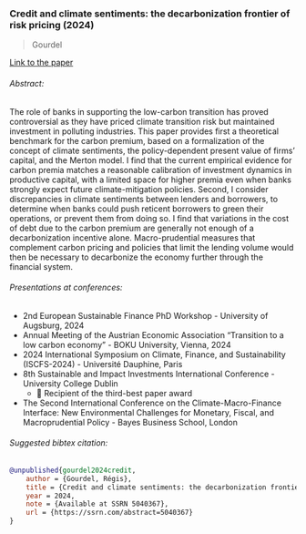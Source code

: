 ### Credit and climate sentiments: the decarbonization frontier of risk pricing (2024)

> Gourdel

[Link to the paper](https://ssrn.com/abstract=5040367)

###### Abstract:
The role of banks in supporting the low-carbon transition has proved controversial as they have priced climate transition risk but maintained investment in polluting industries.
This paper provides first a theoretical benchmark for the carbon premium, based on a formalization of the concept of climate sentiments, the policy-dependent present value of firms' capital, and the Merton model.
I find that the current empirical evidence for carbon premia matches a reasonable calibration of investment dynamics in productive capital, with a limited space for higher premia even when banks strongly expect future climate-mitigation policies.
Second, I consider discrepancies in climate sentiments between lenders and borrowers, to determine when banks could push reticent borrowers to green their operations, or prevent them from doing so.
I find that variations in the cost of debt due to the carbon premium are generally not enough of a decarbonization incentive alone.
Macro-prudential measures that complement carbon pricing and policies that limit the lending volume would then be necessary to decarbonize the economy further through the financial system.

###### Presentations at conferences:

-   2nd European Sustainable Finance PhD Workshop - University of Augsburg, 2024
-   Annual Meeting of the Austrian Economic Association “Transition to a low carbon economy” - BOKU University, Vienna, 2024
-   2024 International Symposium on Climate, Finance, and Sustainability (ISCFS-2024) - Université Dauphine, Paris
-   8th Sustainable and Impact Investments International Conference - University College Dublin
    + 🥉 Recipient of the third-best paper award
-   The Second International Conference on the Climate-Macro-Finance Interface: New Environmental Challenges for Monetary, Fiscal, and Macroprudential Policy - Bayes Business School, London

###### Suggested bibtex citation:

```bibtex
@unpublished{gourdel2024credit,
    author = {Gourdel, Régis},
    title = {Credit and climate sentiments: the decarbonization frontier of risk pricing},
    year = 2024,
    note = {Available at SSRN 5040367},
    url = {https://ssrn.com/abstract=5040367}
}
```